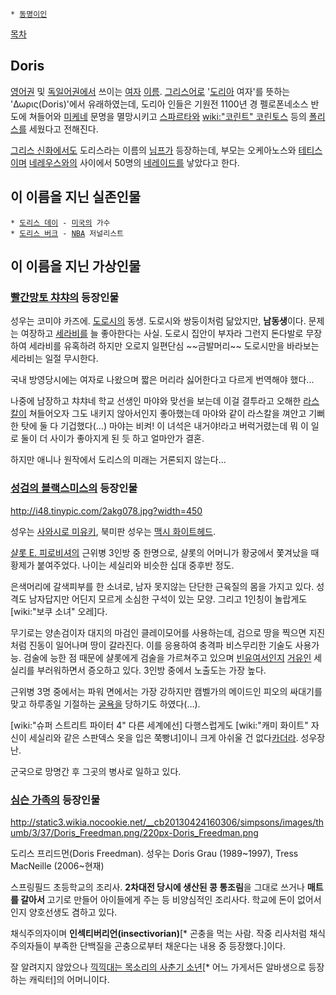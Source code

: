  * [[동명이인]]

[[목차]]
== Doris ==
[[영어]]권 및 [[독일어]]권에서 쓰이는 [[여자]] [[이름]]. [[그리스어]]로 '[[도리아]] 여자'를 뜻하는 'Δωρις(Doris)'에서 유래하였는데, 도리아 인들은 기원전 1100년 경 펠로폰네소스 반도에 쳐들어와 [[미케네]] 문명을 멸망시키고 [[스파르타]]와 [[wiki:"코린트" 코린토스]] 등의 [[폴리스]]를 세웠다고 전해진다.

[[그리스 신화]]에서도 도리스라는 이름의 [[님프]]가 등장하는데, 부모는 오케아노스와 [[테티스]]이며 [[네레우스]]와의 사이에서 50명의 [[네레이드]]를 낳았다고 한다.

== 이 이름을 지닌 실존인물 ==
 * [[도리스 데이]] - [[미국]]의 가수
 * [[도리스 버크]] - [[NBA]] 저널리스트

== 이 이름을 지닌 가상인물 ==
=== [[빨간망토 챠챠]]의 등장인물 ===
성우는 코미야 카즈에. [[도로시(빨간망토 차차)|도로시]]의 동생. 도로시와 쌍둥이처럼 닮았지만, '''남동생'''이다. 문제는 여장하고 [[세라비]]를 늘 좋아한다는 사실. 도로시 집안이 부자라 그런지 돈다발로 무장하여 세라비를 유혹하려 하지만 오로지 일편단심 ~~금발머리~~ 도로시만을 바라보는 세라비는 일절 무시한다.

국내 방영당시에는 여자로 나왔으며 짧은 머리라 싫어한다고 다르게 번역해야 했다...

나중에 남장하고 챠챠네 학교 선생인 마야와 맞선을 보는데 이걸 결투라고 오해한 [[라스칼]]이 쳐들어오자 그도 내키지 않아서인지 좋아했는데 마야와 같이 라스칼을 껴안고 기뻐한 탓에 둘 다 기겁했다(...) 마야는 비켜! 이 녀석은 내거야!라고 버럭거렸는데 뭐 이 일로 둘이 더 사이가 좋아지게 된 듯 하고 얼마안가 결혼.

하지만 애니나 원작에서 도리스의 미래는 거론되지 않는다...
=== [[성검의 블랙스미스]]의 등장인물 ===
http://i48.tinypic.com/2akg078.jpg?width=450

성우는 [[사와시로 미유키]], 북미판 성우는 [[맥시 화이트헤드]].

[[샬롯 E. 피로비셔]]의 근위병 3인방 중 한명으로, 샬롯의 어머니가 황궁에서 쫓겨났을 때 황제가 붙여주었다. 나이는 세실리와 비슷한 십대 중후반 정도.

은색머리에 갈색피부를 한 소녀로, 남자 못지않는 단단한 근육질의 몸을 가지고 있다. 성격도 남자답지만 어딘지 모르게 소심한 구석이 있는 모양. 그리고 1인칭이 놀랍게도 [wiki:"보쿠 소녀" 오레]다.

무기로는 양손검이자 대지의 마검인 클레이모어를 사용하는데, 검으로 땅을 찍으면 지진처럼 진동이 일어나며 땅이 갈라진다. 이를 응용하여 충격파 비스무리한 기술도 사용가능. 검술에 능한 점 때문에 샬롯에게 검술을 가르쳐주고 있으며 [[빈유]]여서인지 [[거유]]인 세실리를 부러워하면서 증오하고 있다. 3인방 중에서 노출도는 가장 높다.

근위병 3명 중에서는 파워 면에서는 가장 강하지만 캠벨가의 메이드인 피오의 싸대기를 맞고 하루종일 기절하는 [[굴욕]]을 당하기도 하였다(…).

[wiki:"슈퍼 스트리트 파이터 4" 다른 세계에선] 다행스럽게도 [wiki:"캐미 화이트" 자신이 세실리와 같은 스판덱스 옷을 입은 쭉빵녀]이니 크게 아쉬울 건 없다[[카더라]]. 성우장난.

군국으로 망명간 후 그곳의 병사로 일하고 있다.

=== [[심슨 가족]]의 등장인물 ===
http://static3.wikia.nocookie.net/__cb20130424160306/simpsons/images/thumb/3/37/Doris_Freedman.png/220px-Doris_Freedman.png

도리스 프리드먼(Doris Freedman). 성우는 Doris Grau (1989~1997), Tress MacNeille (2006~현재)

스프링필드 초등학교의 조리사. '''2차대전 당시에 생산된 콩 통조림'''을 그대로 쓰거나 '''매트를 갈아서''' 고기로 만들어 아이들에게 주는 등 비양심적인 조리사다. 학교에 돈이 없어서인지 양호선생도 겸하고 있다.

채식주의자이며 '''인섹티버리언(insectivorian)'''[* 곤충을 먹는 사람. 작중 리사처럼 채식주의자들이 부족한 단백질을 곤충으로부터 채운다는 내용 중 등장했다.]이다.

잘 알려지지 않았으나 [[끽끽대는 목소리의 사춘기 소년]][* 어느 가게서든 알바생으로 등장하는 캐릭터]의 어머니이다.
